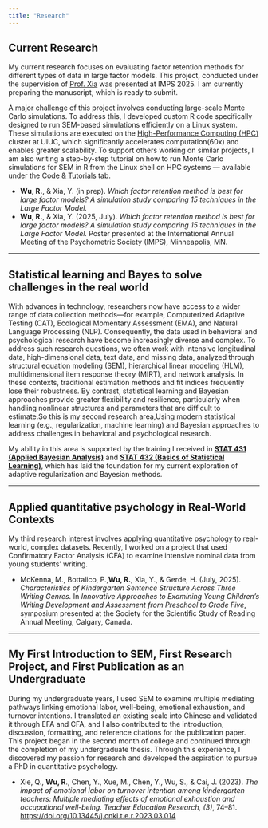 ```yaml
---
title: "Research"
---
```




## Current Research

My current research focuses on evaluating factor retention methods for different types of data in large factor models. This project, conducted under the supervision of [Prof. Xia](https://education.illinois.edu/profile/yan-xia) was presented at IMPS 2025. I am currently preparing the manuscript, which is ready to submit.

A major challenge of this project involves conducting large-scale Monte Carlo simulations. To address this, I developed custom R code specifically designed to run SEM-based simulations efficiently on a Linux system. These simulations are executed on the [High-Performance Computing (HPC)](https://docs.ncsa.illinois.edu/systems/icc/en/latest/index.html) cluster at UIUC, which significantly accelerates computation(60x) and enables greater scalability. To support others working on similar projects, I am also writing a step-by-step tutorial on how to run Monte Carlo simulations for SEM in R from the Linux shell on HPC systems — available under the [Code & Tutorials](experience.qmd) tab.



- **Wu, R.**, & Xia, Y. (in prep). *Which factor retention method is best for large factor models? A simulation study comparing 15 techniques in the Large Factor Model.*
- **Wu, R.**, & Xia, Y. (2025, July). *Which factor retention method is best for large factor models? A simulation study comparing 15 techniques in the Large Factor Model.* Poster presented at the International Annual Meeting of the Psychometric Society (IMPS), Minneapolis, MN.

---

## Statistical learning and Bayes to solve challenges in the real world
With advances in technology, researchers now have access to a wider range of data collection methods—for example, Computerized Adaptive Testing (CAT), Ecological Momentary Assessment (EMA), and Natural Language Processing (NLP). Consequently, the data used in behavioral and psychological research have become increasingly diverse and complex. To address such research questions, we often work with intensive longitudinal data, high-dimensional data, text data, and missing data, analyzed through structural equation modeling (SEM), hierarchical linear modeling (HLM), multidimensional item response theory (MIRT), and network analysis. In these contexts, traditional estimation methods and fit indices frequently lose their robustness. By contrast, statistical learning and Bayesian approaches provide greater flexibility and resilience, particularly when handling nonlinear structures and parameters that are difficult to estimate.So this is my second research area,Using modern statistical learning (e.g., regularization, machine learning) and Bayesian approaches to address challenges in behavioral and psychological research.


My ability in this area is supported by the training I received in **[STAT 431 (Applied Bayesian Analysis)](https://courses.illinois.edu/schedule/2025/fall/STAT/431)** and **[STAT 432 (Basics of Statistical Learning)](https://teazrq.github.io/stat432/)**, which has laid the foundation for my current exploration of adaptive regularization and Bayesian methods.


---


## Applied quantitative psychology in Real-World Contexts

My third research interest involves applying quantitative psychology to real-world, complex datasets. Recently, I worked on a project that used Confirmatory Factor Analysis (CFA) to examine intensive nominal data from young students’ writing.


- McKenna, M., Bottalico, P.,**Wu, R.**, Xia, Y., & Gerde, H. (July, 2025). *Characteristics of Kindergarten Sentence Structure Across Three Writing Genres.* In *Innovative Approaches to Examining Young Children’s Writing Development and Assessment from Preschool to Grade Five*, symposium presented at the Society for the Scientific Study of Reading Annual Meeting, Calgary, Canada.

---

## My First Introduction to SEM, First Research Project, and First Publication as an Undergraduate

During my undergraduate years, I used SEM to examine multiple mediating pathways linking emotional labor, well-being, emotional exhaustion, and turnover intentions. I translated an existing scale into Chinese and validated it through EFA and CFA, and I also contributed to the introduction, discussion, formatting, and reference citations for the publication paper. This project began in the second month of college and continued through the completion of my undergraduate thesis. Through this experience, I discovered my passion for research and developed the aspiration to pursue a PhD in quantitative psychology.


- Xie, Q., **Wu, R**., Chen, Y., Xue, M., Chen, Y., Wu, S., & Cai, J. (2023). *The impact of emotional labor on turnover intention among kindergarten teachers: Multiple mediating effects of emotional exhaustion and occupational well-being.* *Teacher Education Research, (3)*, 74–81. [https://doi.org/10.13445/j.cnki.t.e.r.2023.03.014](https://doi.org/10.13445/j.cnki.t.e.r.2023.03.014)

